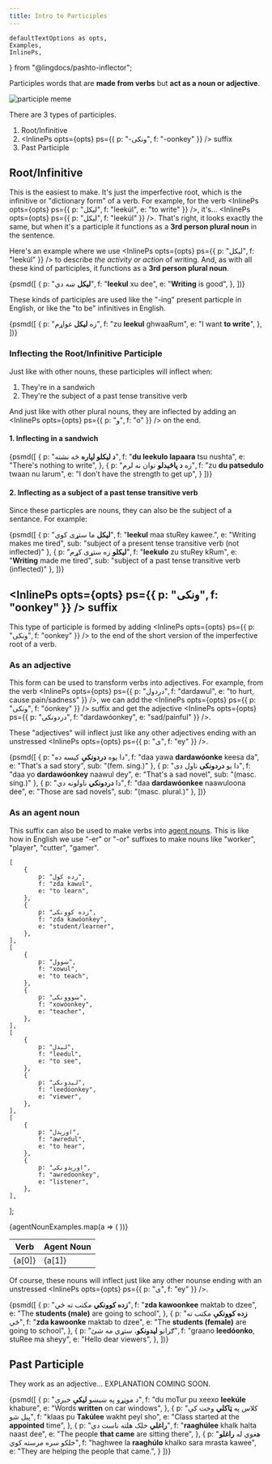 ```yaml
---
title: Intro to Participles
---
```

    defaultTextOptions as opts,
    Examples,
    InlinePs,
} from "@lingdocs/pashto-inflector";

Participles words that are **made from verbs** but **act as a noun or adjective**.

<div className="text-center">
    <img className="img-fluid mb-4" src={participleMeme} alt="participle meme" style={{ margin: "0 auto" }} />
</div>

There are 3 types of participles.

1. Root/Infinitive  
2. <InlinePs opts={opts} ps={{ p: "-ونکی", f: "-oonkey" }} /> suffix   
3. Past Participle

## Root/Infinitive

This is the easiest to make. It's just the <Link to="/verbs/roots-and-stems/">imperfective root</Link>, which is the infinitive or "dictionary form" of a verb. For example, for the verb <InlinePs opts={opts} ps={{ p: "لیکل", f: "leekúl", e: "to write" }} />, it's... <InlinePs opts={opts} ps={{ p: "لیکل", f: "leekúl" }} />. That's right, it looks exactly the same, but when it's a participle it functions as a **3rd person plural noun** in the sentence.

Here's an example where we use <InlinePs opts={opts} ps={{ p: "لیکل", f: "leekúl" }} /> to describe *the activity or action* of writing. And, as with all these kind of participles, it functions as a **3rd person plural noun**.

<Examples opts={opts}>{psmd([
    {
        p: "**لیکل** ښه دي",
        f: "**leekul** xu dee",
        e: "**Writing** is good",
    },
])}</Examples>

These kinds of participles are used like the "-ing" present particple in English, or like the "to be" infinitives in English.

<Examples opts={opts}>{psmd([
    {
        p: "زه **لیکل** غواړم",
        f: "zu **leekul** ghwaaRum",
        e: "I want **to write**",
    },
])}</Examples>

### Inflecting the Root/Infinitive Participle

Just like with other nouns, these participles will <Link to="/inflection/inflection-intro/">inflect</Link> when:

1. They're in a <Link to="/sandwiches/sandwiches/">sandwich</Link>
2. They're the subject of a past tense transitive verb

And just like with other plural nouns, they are inflected by adding an <InlinePs opts={opts} ps={{ p: "و", f: "o" }} /> on the end.

#### 1. Inflecting in a sandwich

<Examples opts={opts}>{psmd([
    {
        p: "**د لیکلو لپاره** څه نشته",
        f: "**du leekulo lapaara** tsu nushta",
        e: "There's nothing to write",
    },
    {
        p: "زه **د پاڅېدلو** توان نه لرم",
        f: "zu **du patsedulo** twaan nu larum", 
        e: "I don't have the strength to get up",
    }
])}</Examples>

#### 2. Inflecting as a subject of a past tense transitive verb

Since these particples are nouns, they can also be the subject of a sentance. For example:

<Examples opts={opts}>{psmd([
    {
        p: "**لیکل** ما ستړی کوي",
        f: "**leekul** maa stuRey kawee.",
        e: "Writing makes me tired",
        sub: "subject of a present tense transitive verb (not inflected)"
    },
    {
        p: "**لیکلو** زه ستړی کړم",
        f: "**leekulo** zu stuRey kRum",
        e: "**Writing** made me tired",
        sub: "subject of a past tense transitive verb (inflected)"
    },
])}</Examples>

## <InlinePs opts={opts} ps={{ p: "ونکی", f: "oonkey" }} /> suffix

This type of participle is formed by adding <InlinePs opts={opts} ps={{ p: "ونکی", f: "oonkey" }} /> to the end of the short version of the <Link to="/verbs/roots-and-stems/">imperfective root</Link> of a verb.

### As an adjective

This form can be used to transform verbs into adjectives. For example, from the verb <InlinePs opts={opts} ps={{ p: "دردول", f: "dardawul", e: "to hurt, cause pain/sadness" }} />, we can add the <InlinePs opts={opts} ps={{ p: "ونکی", f: "óonkey" }} /> suffix and get the adjective <InlinePs opts={opts} ps={{ p: "دردونکی", f: "dardawóonkey", e: "sad/painful" }} />. 

These "adjectives" will <Link to="/inflection/inflection-patterns/#2-words-ending-in-an-unstressed-inlineps-optsopts-ps-p-ی-f-ey--">inflect just like any other adjectives ending with an unstressed <InlinePs opts={opts} ps={{ p: "ی", f: "ey" }} /></Link>.

<Examples opts={opts}>{psmd([
    {
        p: "دا یوه **دردونکې** کیسه ده",
        f: "daa yawa **dardawóonke** keesa da",
        e: "That's a sad story",
        sub: "(fem. sing.)"
    },
    {
        p: "دا یو **دردونکی** ناول دی",
        f: "daa yo **dardawóonkey** naawul dey",
        e: "That's a sad novel",
        sub: "(masc. sing.)"
    },
    {
        p: "دا **دردونکي** ناولونه دي",
        f: "daa **dardawóonkee** naawuloona dee",
        e: "Those are sad novels",
        sub: "(masc. plural.)"
    },
])}</Examples>

### As an agent noun

This suffix can also be used to make verbs into <a href="https://en.wikipedia.org/wiki/Agent_noun#:~:text=In%20linguistics%2C%20an%20agent%20noun,from%20the%20verb%20%22drive%22.">agent nouns</a>. This is like how in English we use "-er" or "-or" suffixes to make nouns like "worker", "player", "cutter", "gamer". 

    [
        {
            p: "زده کول",
            f: "zda kawul",
            e: "to learn",
        },
        {
            p: "زده کوونکی",
            f: "zda kawóonkey",
            e: "student/learner",
        },
    ],
    [
        {
            p: "ښوول",
            f: "xowul",
            e: "to teach",
        },
        {
            p: "ښووونکی",
            f: "xowóonkey",
            e: "teacher",
        },
    ],
    [
        {
            p: "لیدل",
            f: "leedul",
            e: "to see",
        },
        {
            p: "لیدونکی",
            f: "leedóonkey",
            e: "viewer",
        },
    ],
    [
        {
            p: "اورېدل",
            f: "awredul",
            e: "to hear",
        },
        {
            p: "اورېدونکی",
            f: "awredoonkey",
            e: "listener",
        },
    ],
];

<table className="table table-bordered my-3">
    <thead>
        <tr>
            <th scope="col">Verb</th>
            <th scope="col">Agent Noun</th>
        </tr>
    </thead>
    <tbody>
        {agentNounExamples.map(a => (
            <tr>
                <td>
                    <Examples opts={opts}>{a[0]}</Examples>
                </td>
                <td>
                    <Examples opts={opts}>{a[1]}</Examples>
                </td>
            </tr>
        ))}
    </tbody>
</table>

Of course, these nouns will <Link to="/inflection/inflection-patterns/#2-words-ending-in-an-unstressed-inlineps-optsopts-ps-p-ی-f-ey--">inflect just like any other nounse ending with an unstressed <InlinePs opts={opts} ps={{ p: "ی", f: "ey" }} /></Link>.

<Examples opts={opts}>{psmd([
    {
        p: "**زده کوونکي** مکتب ته ځي",
        f: "**zda kawoonkee** maktab to dzee",
        e: "The **students (male)** are going to school",
    },
    {
        p: "**زده کوونکې** مکتب ته ځي",
        f: "**zda kawoonke** maktab to dzee",
        e: "The **students (female)** are going to school",
    },
    {
        p: "ګرانو **لیدونکو**، ستړي مه شئ",
        f: "graano **leedóonko**, stuRee ma sheyy",
        e: "Hello dear viewers",
    },
])}</Examples>

## Past Participle

<!-- These are formed by adding a <InlinePs opts={opts} ps={{ p: "ونکی", f: "oonkey" }} /> to the end of the <Link to="/verbs/roots-and-stems/">imperfective root</Link> of a verb. -->

They work as an adjective... EXPLANATION COMING SOON.

<Examples opts={opts}>{psmd([
    {
        p: "د موټړو په ښیښو **لیکې** خبرې",
        f: "du moTur pu xeexo **leekúle** khabure",
        e: "Words **written** on car windows",
    },
    {
        p: "کلاس په **ټاکلي** وخت کې پیل شو",
        f: "klaas pu **Takúlee** wakht peyl sho",
        e: "Class started at the **appointed** time",
    },
    {
        p: "**راغلي** خلک هلته ناست دي",
        f: "**raaghúlee** khalk halta naast dee",
        e: "The people **that came** are sitting there",
    },
    {
        p: "هغوي له **راغلو** خلکو سره مرسته کوي",
        f: "haghwee la **raaghúlo** khalko sara mrasta kawee",
        e: "They are helping the people that came.",
    }
])}</Examples>